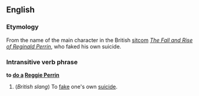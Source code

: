 ==English==
===Etymology===
From the name of the main character in the British [[sitcom]] ''[[w:The Fall and Rise of Reginald Perrin|The Fall and Rise of Reginald Perrin]]'', who faked his own suicide.

===Intransitive verb phrase===
'''to [[do a]] [[w:Reginald Perrin|Reggie Perrin]]'''

#(''British slang'') To [[fake]] one's own [[suicide]].